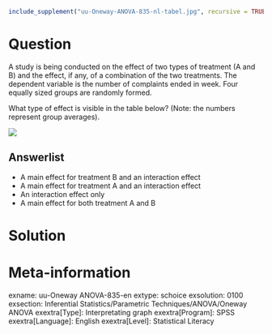 ```r
include_supplement("uu-Oneway-ANOVA-835-nl-tabel.jpg", recursive = TRUE)
```

Question
========
A study is being conducted on the effect of two types of treatment (A and B) and the effect, if any, of a combination of the two treatments. The dependent variable is the number of complaints ended in week. Four equally sized groups are randomly formed.

What type of effect is visible in the table below? (Note: the numbers represent group averages).


![](uu-Oneway-ANOVA-835-nl-tabel.jpg)

Answerlist
----------
* A main effect for treatment B and an interaction effect
* A main effect for treatment A and an interaction effect
* An interaction effect only
* A main effect for both treatment A and B


Solution
========

Meta-information
================
exname: uu-Oneway ANOVA-835-en
extype: schoice
exsolution: 0100
exsection: Inferential Statistics/Parametric Techniques/ANOVA/Oneway ANOVA
exextra[Type]: Interpretating graph
exextra[Program]: SPSS
exextra[Language]: English
exextra[Level]: Statistical Literacy